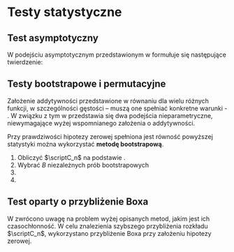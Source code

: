 # Testy statystyczne

```{=latex}
\fancyhead[LO]{\textbf{\small{Testy statystyczne}}}
\renewcommand{\headrulewidth}{0.5pt}
```

## Test asymptotyczny

\textcolor{blue}{Niech $L^2[a,b]$, $a,b\in\mathbb{R}$, $a<b$, oznacza przestrzeń Hilberta funkcji całkowalnych z kwadratem określonych na przedziale $[a,b]$, tj. $f\in L^2[a,b]$, gdy $$\int_a^bf^2(x)dx<\infty.$$}

W podejściu asymptotycznym przedstawionym w \cite{MCC} formułuje się następujące twierdzenie:
\begin{tw}
\textcolor{blue}{tutaj należy dodać jeszcze założenie A1-A4 z mojej pracy}

Niech \textcolor{blue}{$$X_i(t) = m(t)+\epsilon_i(t), 1\leqslant i\leqslant n$$} będą $n$ niezależnymi \textcolor{blue}{procesami losowymi należącymi do przestrzeni $L^2[0,2]$} definiowanych na przedziale $[0,2]$, \textcolor{blue}{gdzie $m$ jest daną funkcją, a $\epsilon_i$ jest procesem losowym o średniej zero oraz funkcją kowariancji $\doubleC(s,t)$.} Wówczas przy prawdziwości hipotezy zerowej $\bigwedge_{t\in[0,1]}m(t)=m(1+t)$ \textcolor{blue}{mamy
\[
\scriptC_n \xto{d}\sum_{k\in\doubleN} \lambda_kA_k,
\]}
gdzie \textcolor{blue}{$A_k$ są niezależnymi zmiennymi losowymi o centralnym rozkładzie $\chi^2$ z jednym stopniem swobody, a $\lambda_1,\lambda_2,\dots$ są wartościami własnymi funkcji kowariancji $$\mathbb{K}(s,t)=\mathbb{C}(s,t)-\mathbb{C}(s,t+1)-\mathbb{C}(s+1,t)+\mathbb{C}(s+1,t+1),\ s,t\in[0,1]$$ takimi, że $\lambda_1\geqslant \lambda_2\geqslant \dots\geqslant 0$ i $\sum_{i=1}^\infty\lambda_i^2<\infty$.}

\AAA{czym to wszystko jest? Central $\chi^2$ distribution?}
\end{tw}
\begin{proof}

\end{proof}

## Testy bootstrapowe i permutacyjne

Założenie addytywności przedstawione w równaniu \textcolor{blue}{\eqref{eqn:addytywnosc} nie jest spełnione} dla wielu różnych funkcji, w szczególności \textcolor{blue}{funkcji} gęstości -- muszą one spełniać konkretne warunki \AAA{[definicja gęstości?]} - \textcolor{blue}{tak ale krótko}. W związku z tym w \textcolor{blue}{pracy} \cite{MCC} przedstawia się dwa podejścia nieparametryczne, niewymagające wyżej wspomnianego założenia o addytywności.

Przy prawdziwości hipotezy zerowej spełniona jest równość
\begin{equation}
\label{eqn:c_h0}
\scriptC_n = n\int_0^1 (\bar{X}(t) - m(t) + m(1+t) - \bar{X}(1+t))^2 dt.
\end{equation}
\textcolor{blue}{W celu przybliżenia rozkładu prawdopodobieństwa} powyższej statystyki można wykorzystać **metodę bootstrapową**. \textcolor{blue}{Metoda ta przebiega w następujących krokach:}

1. Obliczyć \textcolor{blue}{wartość statystyki} $\scriptC_n$ na podstawie \textcolor{blue}{danych oryginalnych}. \textcolor{blue}{Niech $C_0$ oznacza tę wartość.}
2. Wybrać $B$ niezależnych prób bootstrapowych \AAA{nie skończyłem}
3. \textcolor{blue}{Dla każdej próby bootstrapowej wybranej w kroku 2., obliczyć wartości statystyki testowej $\scriptC_n$. Niech $C_1,C_2,\dots,C_B$ oznaczają otrzymane wartości.}
4. \textcolor{blue}{Oblicz $p$-wartość według wzoru: $$\frac{1}{B}\sum_{i=1}^BI(C_i>C_0).$$}

\begin{tw}
\AAA{zbieżność do tego czegoś}
\end{tw}
\begin{proof}

\end{proof}

## Test oparty o przybliżenie Boxa

W \cite{Smaga} zwrócono uwagę na problem wyżej opisanych metod, jakim jest ich czasochłonność. W celu znalezienia szybszego \textcolor{blue}{sposobu} przybliżenia rozkładu \textcolor{blue}{statystyki} $\scriptC_n$, \textcolor{blue}{w tej pracy} wykorzystano przybliżenie Boxa przy założeniu hipotezy zerowej.

\AAA{czy tu ma być cały proces badawczy z \cite{Smaga} przepisany?}

\textcolor{blue}{tutaj trzeba napisać całą procedurę, ale może bez zbędnych elementów nad którymi się rozwodziłem}
